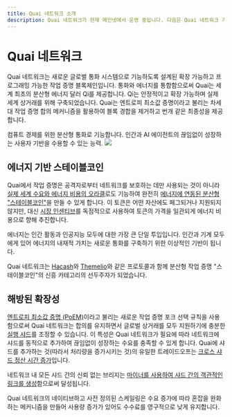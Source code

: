 ```yaml
---
title: Quai 네트워크 소개
description: Quai 네트워크가 현재 메인넷에서 운영 중입니다. 다음은 Quai 네트워크 기초 지식의 개요입니다.
---
```


# Quai 네트워크

Quai 네트워크는 새로운 글로벌 통화 시스템으로 기능하도록 설계된 확장 가능하고 프로그래밍 가능한 작업 증명 블록체인입니다. 통화와 에너지를 통합함으로써 Quai는 세계 최초의 분산형 에너지 달러 Qi를 제공합니다. Qi는 안정적이고 확장 가능하며 실제 세계 상거래를 위해 구축되었습니다. Quai는 엔트로피 최소값 증명이라고 불리는 차세대 작업 증명 합의 메커니즘을 활용하여 블록 경합을 제거하고 번개 같은 최종성을 제공합니다.

<CardGroup cols={1}>
  <Card
    title="에너지 기반 스테이블코인"
    icon="coin"
    href="/ko/learn/introduction#energy-based-stablecoin"
  >
    컴퓨트 경제를 위한 분산형 통화로 기능합니다.
  </Card>
  <Card
    title="해방된 확장성"
    icon="arrow-up-right-dots"
    href="/ko/learn/introduction#unleashed-scalability"
  >
    인간과 AI 에이전트의 끊임없이 성장하는 사용자 기반을 수용할 수 있는 능력.
  </Card>
</CardGroup>

<Frame>
  <img src="/images/HierarchicalStructure.jpg" />
</Frame>

## 에너지 기반 스테이블코인

Quai에서 작업 증명은 공격자로부터 네트워크를 보호하는 데만 사용되는 것이 아니라 [실제 세계 수요와 에너지 비용의 오라클](/ko/learn/tokenomics/token-dynamics/token-dynamics)로도 기능하여 완전히 [에너지에 연동된 분산형 "스테이블코인"](/ko/learn/tokenomics/qi-emissions)을 만들 수 있게 합니다. 이 토큰은 어떤 자산에도 페그되거나 지원되지 않지만, 대신 [시장 인센티브](/ko/learn/tokenomics/token-dynamics/token-dynamics)를 독점적으로 사용하여 토큰의 가격을 일관되게 에너지 비용으로 향해 추진합니다.

에너지는 인간 활동과 인공지능 모두에 대한 가장 큰 단일 투입입니다. 인간과 기계 모두에게 있어 에너지의 내재적 가치는 새로운 통화를 구축하기 위한 이상적인 기반이 됩니다.

Quai 네트워크는 [Hacash](https://hacash.money/)와 [Themelio](https://docs.melproject.org/concepts/melmint)와 같은 프로토콜과 함께 분산형 작업 증명 "스테이블코인"의 신흥 카테고리의 선두주자가 되었습니다.

## 해방된 확장성

[엔트로피 최소값 증명 (PoEM)](/ko/learn/advanced-introduction/poem/poem)이라고 불리는 새로운 작업 증명 포크 선택 규칙을 사용함으로써 Quai 네트워크는 합의를 유지하면서 글로벌 상거래를 모두 지원하기에 충분한 [실행 샤드](/ko/learn/advanced-introduction/poem/sharding/execution-sharding)를 조정할 수 있습니다. 이 특성은 Quai 네트워크가 필요에 따라 네트워크에 샤드를 동적으로 추가하여 끊임없이 성장하는 수요를 충족할 수 있게 합니다. Quai에 샤드를 추가하는 것(따라서 처리량을 증가시키는 것)의 유일한 트레이드오프는 [크로스 샤드 정산 시간 증가](/ko/learn/advanced-introduction/poem/sharding/dynamic-sharding#time-to-global-settlement)입니다.

네트워크 내 모든 샤드 간의 신뢰 없는 브리지는 [마이너를 사용하여 샤드 간의 객관적인 링크를 생성](/ko/learn/advanced-introduction/merged-mining/coincident-blocks)함으로써 달성됩니다.

Quai 네트워크의 네이티브하고 사전 정의된 스케일링은 수요 증가에 따라 혼잡을 완화하는 메커니즘을 만들어 사용량 증가가 있어도 수수료를 영구적으로 낮게 유지합니다. 